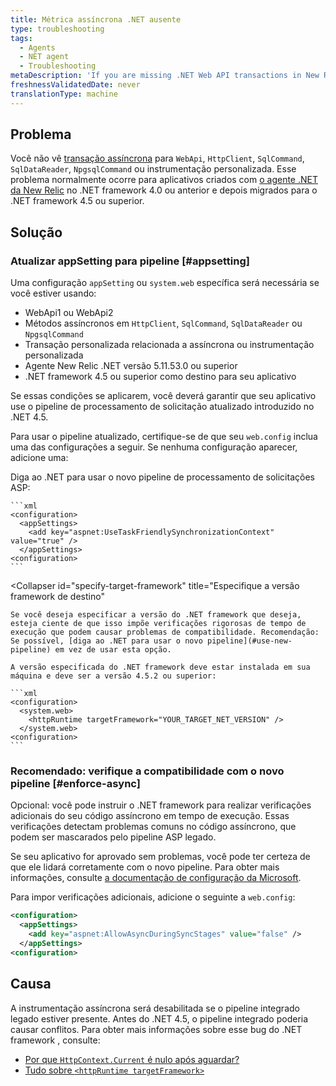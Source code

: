 ```yaml
---
title: Métrica assíncrona .NET ausente
type: troubleshooting
tags:
  - Agents
  - NET agent
  - Troubleshooting
metaDescription: 'If you are missing .NET Web API transactions in New Relic and your app targets .NET Framework 4.0, follow these procedures to apply a framework bug fix.'
freshnessValidatedDate: never
translationType: machine
---
```


## Problema

Você não vê [transação assíncrona](/docs/agents/net-agent/additional-installation/async-support-net) para `WebApi`, `HttpClient`, `SqlCommand`, `SqlDataReader`, `NpgsqlCommand` ou instrumentação personalizada. Esse problema normalmente ocorre para aplicativos criados com [o agente .NET da New Relic](/docs/agents/net-agent/getting-started/compatibility-requirements-net-framework-agent#net-version) no .NET framework 4.0 ou anterior e depois migrados para o .NET framework 4.5 ou superior.

## Solução

### Atualizar appSetting para pipeline [#appsetting]

Uma configuração `appSetting` ou `system.web` específica será necessária se você estiver usando:

* WebApi1 ou WebApi2
* Métodos assíncronos em `HttpClient`, `SqlCommand`, `SqlDataReader` ou `NpgsqlCommand`
* Transação personalizada relacionada a assíncrona ou instrumentação personalizada
* Agente New Relic .NET versão 5.11.53.0 ou superior
* .NET framework 4.5 ou superior como destino para seu aplicativo

Se essas condições se aplicarem, você deverá garantir que seu aplicativo use o pipeline de processamento de solicitação atualizado introduzido no .NET 4.5.

Para usar o pipeline atualizado, certifique-se de que seu `web.config` inclua uma das configurações a seguir. Se nenhuma configuração aparecer, adicione uma:

<CollapserGroup>
  <Collapser
    id="use-new-pipeline"
    title="Recomendado: diga ao .NET para usar o novo pipeline"
  >
    Diga ao .NET para usar o novo pipeline de processamento de solicitações ASP:

    ```xml
    <configuration>
      <appSettings>
        <add key="aspnet:UseTaskFriendlySynchronizationContext" value="true" />
      </appSettings>
    <configuration>
    ```
  </Collapser>

  <Collapser
    id="specify-target-framework"
    title="Especifique a versão framework de destino"
  >
    Se você deseja especificar a versão do .NET framework que deseja, esteja ciente de que isso impõe verificações rigorosas de tempo de execução que podem causar problemas de compatibilidade. Recomendação: Se possível, [diga ao .NET para usar o novo pipeline](#use-new-pipeline) em vez de usar esta opção.

    A versão especificada do .NET framework deve estar instalada em sua máquina e deve ser a versão 4.5.2 ou superior:

    ```xml
    <configuration>
      <system.web>
        <httpRuntime targetFramework="YOUR_TARGET_NET_VERSION" /> 
      </system.web>
    <configuration>
    ```
  </Collapser>
</CollapserGroup>

### Recomendado: verifique a compatibilidade com o novo pipeline [#enforce-async]

Opcional: você pode instruir o .NET framework para realizar verificações adicionais do seu código assíncrono em tempo de execução. Essas verificações detectam problemas comuns no código assíncrono, que podem ser mascarados pelo pipeline ASP legado.

Se seu aplicativo for aprovado sem problemas, você pode ter certeza de que ele lidará corretamente com o novo pipeline. Para obter mais informações, consulte [a documentação de configuração da Microsoft](https://msdn.microsoft.com/en-us/library/hh975440%28v=vs.120%29.aspx?f=255&MSPPError=-2147217396).

Para impor verificações adicionais, adicione o seguinte a `web.config`:

```xml
<configuration>
  <appSettings>
    <add key="aspnet:AllowAsyncDuringSyncStages" value="false" />
  </appSettings>
<configuration>
```

## Causa

A instrumentação assíncrona será desabilitada se o pipeline integrado legado estiver presente. Antes do .NET 4.5, o pipeline integrado poderia causar conflitos. Para obter mais informações sobre esse bug do .NET framework , consulte:

* [Por que `HttpContext.Current` é nulo após aguardar?](https://stackoverflow.com/questions/18383923/why-is-httpcontext-current-null-after-await)
* [Tudo sobre `<httpRuntime targetFramework>`](https://devblogs.microsoft.com/dotnet/all-about-httpruntime-targetframework/)
